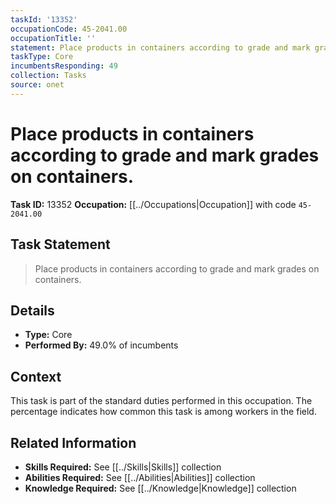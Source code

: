 ```yaml
---
taskId: '13352'
occupationCode: 45-2041.00
occupationTitle: ''
statement: Place products in containers according to grade and mark grades on containers.
taskType: Core
incumbentsResponding: 49
collection: Tasks
source: onet
---
```

# Place products in containers according to grade and mark grades on containers.

**Task ID:** 13352
**Occupation:** [[../Occupations|Occupation]] with code `45-2041.00`

## Task Statement

> Place products in containers according to grade and mark grades on containers.

## Details

- **Type:** Core
- **Performed By:** 49.0% of incumbents

## Context

This task is part of the standard duties performed in this occupation. The percentage indicates how common this task is among workers in the field.

## Related Information

- **Skills Required:** See [[../Skills|Skills]] collection
- **Abilities Required:** See [[../Abilities|Abilities]] collection
- **Knowledge Required:** See [[../Knowledge|Knowledge]] collection
